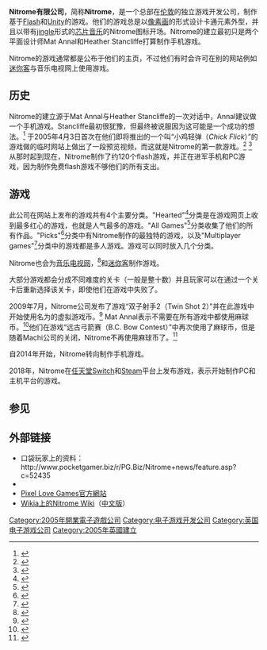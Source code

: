 {{NoteTA
| G1=Games
}}
{{Infobox company
| name = Nitrome有限公司
| native_name = Nitrome Limited
| native_name_lang = en
| logo = 
| type = [[有限公司|有限公司]]
| founder = Mat Annal<br />Heather Stancliffe
| foundation = 2004年
| location = [[英国|英国]][[英格兰|英格兰]] [[伦敦|伦敦]]
| industry = [[网页游戏|网页游戏]]、[[手机游戏|手机游戏]]、[[游戏机游戏|游戏机游戏]]
| products = {{Link-en|Nitrome游戏列表|List_of_Nitrome_Limited_games}}
| num_employees = 15{{citation needed}}
| homepage = [http://www.nitrome.com/ nitrome.com]
}}

'''Nitrome有限公司'''，简称'''Nitrome'''，是一个总部在[[伦敦|伦敦]]的独立游戏开发公司，制作基于[[Adobe_Flash|Flash]]和[[Unity_(游戏引擎)|Unity]]的游戏。他们的游戏总是以[[像素画|像素画]]的形式设计卡通元素外型，并且以带有[[jingle|jingle]]形式的[[芯片音乐|芯片音乐]]的Nitrome图标开场。Nitrome的建立最初只是两个平面设计师Mat Annal和Heather Stancliffe打算制作手机游戏。

Nitrome的游戏通常都是公布于他们的主页，不过他们有时会许可在别的网站例如[[迷你客|迷你客]]与音乐电视网上使用游戏。

== 历史 ==
Nitrome的建立源于Mat Annal与Heather Stancliffe的一次对话中，Annal建议做一个手机游戏。Stancliffe最初很犹豫，但最终被说服因为这可能是一个成功的想法。<ref>{{cite web |url=http://www.nitrome.com/ |title=about us |date=2006-06-19 |publisher=Nitrome Limited |archiveurl=https://web.archive.org/web/20050406050104/http://www.nitrome.com/ |archivedate=2005-04-06 |accessdate=2009-0294 |quote=One day Mat said to Heather: "Y'know all this web stuff's ok, but wouldn't it be great if we could just make whatever we wanted?" [...] "I don't think anyone's gonna give us {{sic|free rei|gn}} to do just do whatever we want!" [...] "Well, why don't we make a mobile phone game?" |dead-url=no }}</ref> 于2005年4月3日首次在他们即将推出的一个叫“小鸡轻弹（''Chick Flick''）”的游戏做的临时网站上做出了一段预览视频，而这就是Nitrome的第一款游戏。<ref>{{cite web |url=http://www.nitrome.com/ |title=Web Page Launched |date=2005-04-03 |publisher=Nitrome Limited |archiveurl=https://web.archive.org/web/20050406050104/http://www.nitrome.com/ |archivedate=2005-04-06 |accessdate=2009-02-04 |quote=We've launched our temporary web page today. |deadurl=yes }}</ref> <ref>{{cite web |url=http://www.nitrome.com/ |title=Chick Flick Video |date=2005-04-03 |publisher=Nitrome Limited |archiveurl=https://web.archive.org/web/20050406050104/http://www.nitrome.com/ |archivedate=2005-04-06 |accessdate=2009-02-04 |quote=Exclusive first showing of our soon-to-be-finished java mobile phone game. |deadurl=yes }}</ref> 从那时起到现在，Nitrome制作了约120个flash游戏，并正在进军手机和PC游戏，因为制作免费flash游戏不够他们的所有支出。

== 游戏 ==
此公司在网站上发布的游戏共有4个主要分类。"Hearted"<ref>{{cite web|url=http://www.nitrome.com/hearted-games.html|title=Nitrome - Hearted games|accessdate=2014-07-16|archive-date=2019-10-18|archive-url=https://web.archive.org/web/20191018223815/http://www.nitrome.com/hearted-games/?page=|dead-url=no}}</ref>分类是在游戏网页上收到最多红心的游戏，也就是人气最多的游戏。"All Games"<ref>{{cite web|url=http://www.nitrome.com/main_games.html|title=Nitrome - All Games|accessdate=2014-07-16|archive-date=2011-08-26|archive-url=https://web.archive.org/web/20110826044954/http://www.nitrome.com/main_games.html|dead-url=no}}</ref>分类收集了他们的所有作品。"Picks"<ref>{{cite web|url=http://www.nitrome.com/greatest-games.html|title=Nitrome - Picks|deadurl=yes|archiveurl=https://web.archive.org/web/20140726000120/http://www.nitrome.com/greatest-games.html|archivedate=2014-07-26|accessdate=2014-07-16}}</ref>分类中有Nitrome制作的最独特的游戏，{{citation needed}}以及"Multiplayer games"<ref>{{cite web|url=http://www.nitrome.com/multiplayer_games.html|title=Nitrome - Multiplayer Games|accessdate=2014-07-16|archive-date=2011-08-20|archive-url=https://web.archive.org/web/20110820030038/http://www.nitrome.com/multiplayer_games.html|dead-url=no}}</ref>分类中的游戏都是多人游戏。游戏可以同时放入几个分类。

Nitrome也会为[[音乐电视网|音乐电视网]]，<ref>{{cite web|url=http://www.mtv.com/games/arcade/|title=MTV Arcade|accessdate=2014-07-16|archive-date=2014-07-17|archive-url=https://web.archive.org/web/20140717234343/http://www.mtv.com/games/arcade/|dead-url=no}}</ref>{{link-en|Candystand|Candystand}}和[[迷你客|迷你客]]制作游戏。

大部分游戏都会分成不同难度的关卡（一般是整十数）并且玩家可以在通过一个关卡后重新选择该关卡，即使他们在游戏中失败了。

2009年7月，Nitrome公司发布了游戏“双子射手2（Twin Shot 2）”并在此游戏中开始使用名为{{link-en|麻球币|MochiCoins}}的虚拟游戏币。<ref>{{Cite web|url=http://www.nitrome.com/blog/article.html?id=65|title=Twin Shot 2: Good and Evil|date=2009-07-20|accessdate=2009-07-20|first=Mat|last=Annal|publisher=Nitrome Limited|archive-date=2011-04-03|archive-url=https://web.archive.org/web/20110403014924/http://www.nitrome.com/blog/article.html?id=65|dead-url=no}}</ref> Mat Annal表示不需要在所有游戏中都使用麻球币。<ref>{{Cite web |url=http://www.nitrome.com/blog/article.html?id=65 |title=Twin Shot 2... more info |date=2009-06-25 |accessdate=2009-07-20 |first=Mat |last=Annal |publisher=Nitrome Limited |archive-date=2011-04-03 |archive-url=https://web.archive.org/web/20110403014924/http://www.nitrome.com/blog/article.html?id=65 |dead-url=no }}</ref>他们在游戏“远古弓箭赛（B.C. Bow Contest）”中再次使用了麻球币，但是随着Machi公司的关闭，Nitrome不再使用麻球币了。<ref>{{Cite web|url=http://www.nitrome.com/blog/articles/index-708.html|title=Mochi Coins to be Discontinued!|date=2012-07-19|first=Mat|last=Annal|publisher=Nitrome Limited|accessdate=2014-07-16|archive-date=2014-07-26|archive-url=https://web.archive.org/web/20140726002738/http://www.nitrome.com/blog/articles/index-708.html|dead-url=no}}</ref>

自2014年开始，Nitrome转向制作手机游戏。

2018年，Nitrome在[[任天堂Switch|任天堂Switch]]和[[Steam|Steam]]平台上发布游戏{{link-en|炸弹鸡|Bomb Chicken}}，表示开始制作PC和主机平台的游戏。

==参见==
{{reflist}}

==外部链接==
*口袋玩家上的资料：http://www.pocketgamer.biz/r/PG.Biz/Nitrome+news/feature.asp?c=52435{{Wayback|url=http://www.pocketgamer.biz/r/PG.Biz/Nitrome+news/feature.asp?c=52435 |date=20140329091010 }}
*{{Official website|http://www.nitrome.com/}}
*[http://www.pixellovegames.com/ Pixel Love Games官方網站]{{Wayback|url=http://www.pixellovegames.com/ |date=20190907103408 }}
*[[wikia:nitrome:Nitrome_Wiki|Wikia上的Nitrome Wiki]]（[[wikia:nitrome:zh:Nitrome中文_维基|中文版]]）

[[Category:2005年開業電子遊戲公司|Category:2005年開業電子遊戲公司]]
[[Category:电子游戏开发公司|Category:电子游戏开发公司]]
[[Category:英国电子游戏公司|Category:英国电子游戏公司]]
[[Category:2005年英國建立|Category:2005年英國建立]]
